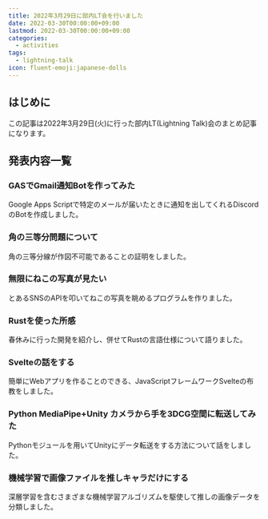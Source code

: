 ```yaml
---
title: 2022年3月29日に部内LT会を行いました
date: 2022-03-30T00:00:00+09:00
lastmod: 2022-03-30T00:00:00+09:00
categories:
  - activities
tags:
  - lightning-talk
icon: fluent-emoji:japanese-dolls
---
```


## はじめに

この記事は2022年3月29日(火)に行った部内LT(Lightning Talk)会のまとめ記事になります。

## 発表内容一覧

### GASでGmail通知Botを作ってみた

Google Apps Scriptで特定のメールが届いたときに通知を出してくれるDiscordのBotを作成しました。

### 角の三等分問題について

角の三等分線が作図不可能であることの証明をしました。

### 無限にねこの写真が見たい

とあるSNSのAPIを叩いてねこの写真を眺めるプログラムを作りました。

### Rustを使った所感

春休みに行った開発を紹介し、併せてRustの言語仕様について語りました。

### Svelteの話をする

簡単にWebアプリを作ることのできる、JavaScriptフレームワークSvelteの布教をしました。

### Python MediaPipe+Unity カメラから手を3DCG空間に転送してみた

Pythonモジュールを用いてUnityにデータ転送をする方法について話をしました。

### 機械学習で画像ファイルを推しキャラだけにする

深層学習を含むさまざまな機械学習アルゴリズムを駆使して推しの画像データを分類しました。
